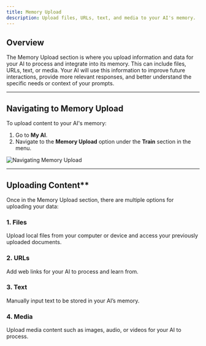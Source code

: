 ```yaml
---
title: Memory Upload
description: Upload files, URLs, text, and media to your AI's memory.
---
```


## Overview

The Memory Upload section is where you upload information and data for your AI to process and integrate into its memory. This can include files, URLs, text, or media. Your AI will use this information to improve future interactions, provide more relevant responses, and better understand the specific needs or context of your prompts.

---
## Navigating to Memory Upload

To upload content to your AI's memory:
1. Go to **My AI**.
2. Navigate to the **Memory Upload** option under the **Train** section in the menu.

<img
  className="block dark:hidden"
  src="/images/navigating-memory-upload.gif"
  alt="Navigating Memory Upload"
/>

---
## Uploading Content**

Once in the Memory Upload section, there are multiple options for uploading your data:

### 1. Files
Upload local files from your computer or device and access your previously uploaded documents.

### 2. URLs
Add web links for your AI to process and learn from.

### 3. Text
Manually input text to be stored in your AI’s memory.

### 4. Media
Upload media content such as images, audio, or videos for your AI to process.
